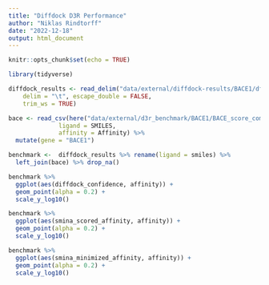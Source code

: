 ```yaml
---
title: "Diffdock D3R Performance"
author: "Niklas Rindtorff"
date: "2022-12-18"
output: html_document
---
```


```r
knitr::opts_chunk$set(echo = TRUE)
```



```r
library(tidyverse)
```

```r
diffdock_results <- read_delim("data/external/diffdock-results/BACE1/df_diffdock_results.tsv", 
    delim = "\t", escape_double = FALSE, 
    trim_ws = TRUE)

bace <- read_csv(here("data/external/d3r_benchmark/BACE1/BACE_score_compounds_D3R_GC4_answers.csv")) %>% dplyr::select(ligand_id = Cmpd_ID,
              ligand = SMILES,
              affinity = Affinity) %>% 
  mutate(gene = "BACE1")
```

```r
benchmark <-  diffdock_results %>% rename(ligand = smiles) %>% 
  left_join(bace) %>% drop_na()
```

```r
benchmark %>% 
  ggplot(aes(diffdock_confidence, affinity)) + 
  geom_point(alpha = 0.2) + 
  scale_y_log10()
```

```r
benchmark %>% 
  ggplot(aes(smina_scored_affinity, affinity)) + 
  geom_point(alpha = 0.2) + 
  scale_y_log10()
```


```r
benchmark %>% 
  ggplot(aes(smina_minimized_affinity, affinity)) + 
  geom_point(alpha = 0.2) + 
  scale_y_log10()
```

